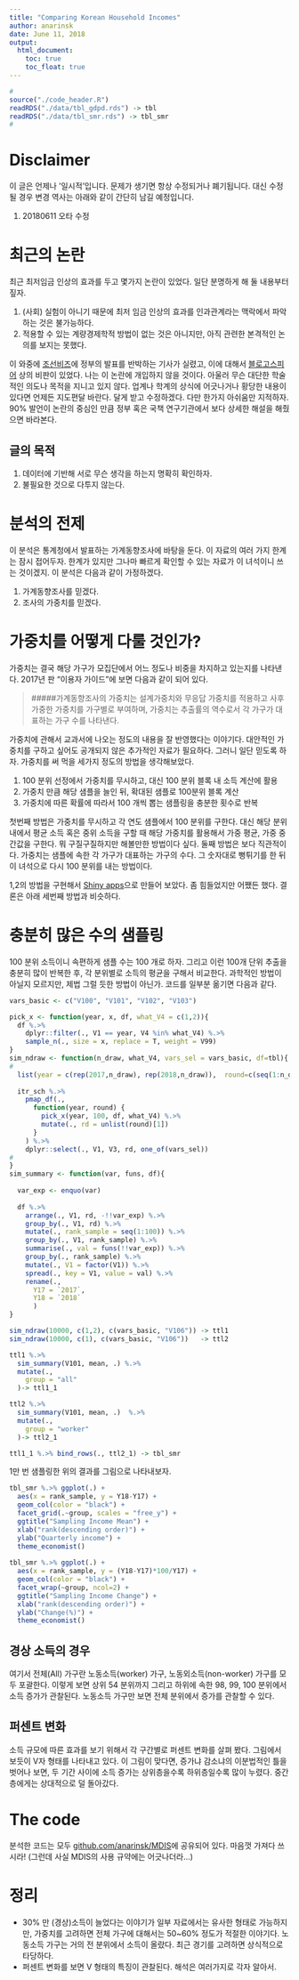 ```yaml
---
title: "Comparing Korean Household Incomes"
author: anarinsk 
date: June 11, 2018
output: 
  html_document: 
    toc: true
    toc_float: true
---
```


```r
#
source("./code_header.R")
readRDS("./data/tbl_gdpd.rds") -> tbl 
readRDS("./data/tbl_smr.rds") -> tbl_smr
#
```

# Disclaimer 

이 글은 언제나 '일시적'입니다. 문제가 생기면 항상 수정되거나 폐기됩니다. 대신 수정될 경우 변경 역사는 아래와 같이 간단히 남길 예정입니다. 

  1. 20180611 오타 수정 

# 최근의 논란 

최근 최저임금 인상의 효과를 두고 몇가지 논란이 있었다. 일단 분명하게 해 둘 내용부터 짚자. 

  1. (사회) 실험이 아니기 때문에 최저 임금 인상의 효과를 인과관계라는 맥락에서 파악하는 것은 불가능하다. 
  2. 적용할 수 있는 계량경제학적 방법이 없는 것은 아니지만, 아직 관련한 본격적인 논의를 보지는 못했다.  
  
이 와중에 [조선비즈](http://biz.chosun.com/site/data/html_dir/2018/06/03/2018060300817.html)에 정부의 발표를 반박하는 기사가 실렸고, 이에 대해서 [블로고스피어](http://sovidence.tistory.com/950) 상의 비판이 있었다. 나는 이 논란에 개입하지 않을 것이다. 아울러 무슨 대단한 학술적인 의도나 목적을 지니고 있지 않다. 업계나 학계의 상식에 어긋나거나 황당한 내용이 있다면 언제든 지도편달 바란다. 달게 받고 수정하겠다. 다만 한가지 아쉬움만 지적하자. 90% 발언이 논란의 중심인 만큼 정부 혹은 국책 연구기관에서 보다 상세한 해설을 해줬으면 바라본다. 

## 글의 목적

  1. 데이터에 기반해 서로 무슨 생각을 하는지 명확히 확인하자. 
  2. 불필요한 것으로 다투지 않는다. 

# 분석의 전제 

이 분석은 통계청에서 발표하는 가계동향조사에 바탕을 둔다. 이 자료의 여러 가지 한계는 잠시 접어두자. 한계가 있지만 그나마 빠르게 확인할 수 있는 자료가 이 녀석이니 쓰는 것이겠지. 이 분석은 다음과 같이 가정하겠다. 

  1. 가계동향조사를 믿겠다. 
  2. 조사의 가중치를 믿겠다. 

# 가중치를 어떻게 다룰 것인가? 

가중치는 결국 해당 가구가 모집단에서 어느 정도나 비중을 차지하고 있는지를 나타낸다. 2017년 판 "이용자 가이드"에 보면 다음과 같이 되어 있다. 

>#####가계동향조사의 가중치는 설계가중치와 무응답 가중치를 적용하고 사후 가중한 가중치를 가구별로 부여하며, 가중치는 추출률의 역수로서 각 가구가 대표하는 가구 수를 나타낸다.  

가중치에 관해서 교과서에 나오는 정도의 내용을 잘 반영했다는 이야기다. 대안적인 가중치를 구하고 싶어도 공개되지 않은 추가적인 자료가 필요하다. 그러니 일단 믿도록 하자. 가중치를 써 먹을 세가지 정도의 방법을 생각해보았다. 

  1. 100 분위 선정에서 가중치를 무시하고, 대신 100 분위 블록 내 소득 계산에 활용 
  2. 가중치 만큼 해당 샘플을 늘인 뒤, 확대된 샘플로 100분위 블록 계산 
  3. 가중치에 따른 확률에 따라서 100 개씩 뽑는 샘플링을 충분한 횟수로 반복 
  
첫번째 방법은 가중치를 무시하고 각 연도 샘플에서 100 분위를 구한다. 대신 해당 분위 내에서 평균 소득 혹은 중위 소득을 구할 때 해당 가중치를 활용해서 가중 평균, 가중 중간값을 구한다. 뭐 구질구질하지만 해볼만한 방법이다 싶다. 둘째 방법은 보다 직관적이다. 가중치는 샘플에 속한 각 가구가 대표하는 가구의 수다. 그 숫자대로 뻥튀기를 한 뒤 이 녀석으로 다시 100 분위를 내는 방법이다. 

1,2의 방법을 구현해서 [Shiny apps](http://209.97.160.244:3838/MDIS_Shiny_3/)으로 만들어 보았다. 좀 힘들었지만 어쨌든 했다. 결론은 아래 세번째 방법과 비슷하다. 

# 충분히 많은 수의 샘플링 

100 분위 소득이니 속편하게 샘플 수는 100 개로 하자. 그리고 이런 100개 단위 추출을 충분히 많이 반복한 후, 각 분위별로 소득의 평균을 구해서 비교한다. 과학적인 방법이 아닐지 모르지만, 제법 그럴 듯한 방법이 아닌가. 코드를 일부분 옮기면 다음과 같다. 

```r

vars_basic <- c("V100", "V101", "V102", "V103")

pick_x <- function(year, x, df, what_V4 = c(1,2)){
  df %.>% 
    dplyr::filter(., V1 == year, V4 %in% what_V4) %.>% 
    sample_n(., size = x, replace = T, weight = V99)
}
sim_ndraw <- function(n_draw, what_V4, vars_sel = vars_basic, df=tbl){
#  
  list(year = c(rep(2017,n_draw), rep(2018,n_draw)),  round=c(seq(1:n_draw), seq(1:n_draw))) -> itr_sch
  
  itr_sch %.>% 
    pmap_df(., 
      function(year, round) {
        pick_x(year, 100, df, what_V4) %.>% 
        mutate(., rd = unlist(round)[1]) 
      } 
    ) %.>% 
    dplyr::select(., V1, V3, rd, one_of(vars_sel))
#
}
sim_summary <- function(var, funs, df){
  
  var_exp <- enquo(var)
  
  df %.>% 
    arrange(., V1, rd, -!!var_exp) %.>% 
    group_by(., V1, rd) %.>% 
    mutate(., rank_sample = seq(1:100)) %.>% 
    group_by(., V1, rank_sample) %.>% 
    summarise(., val = funs(!!var_exp)) %.>% 
    group_by(., rank_sample) %.>%  
    mutate(., V1 = factor(V1)) %.>% 
    spread(., key = V1, value = val) %.>% 
    rename(., 
      Y17 = `2017`,
      Y18 = `2018`
      )
}

sim_ndraw(10000, c(1,2), c(vars_basic, "V106")) -> ttl1
sim_ndraw(10000, c(1), c(vars_basic, "V106"))   -> ttl2

ttl1 %.>% 
  sim_summary(V101, mean, .) %.>% 
  mutate(., 
    group = "all" 
  )-> ttl1_1

ttl2 %.>% 
  sim_summary(V101, mean, .)  %.>% 
  mutate(., 
    group = "worker" 
  )-> ttl2_1

ttl1_1 %.>% bind_rows(., ttl2_1) -> tbl_smr 

```

1만 번 샘플링한 위의 결과를 그림으로 나타내보자. 

```r
tbl_smr %.>% ggplot(.) + 
  aes(x = rank_sample, y = Y18-Y17) + 
  geom_col(color = "black") + 
  facet_grid(.~group, scales = "free_y") + 
  ggtitle("Sampling Income Mean") + 
  xlab("rank(descending order)") + 
  ylab("Quarterly income") +
  theme_economist()
  
tbl_smr %.>% ggplot(.) + 
  aes(x = rank_sample, y = (Y18-Y17)*100/Y17) + 
  geom_col(color = "black") + 
  facet_wrap(~group, ncol=2) + 
  ggtitle("Sampling Income Change") + 
  xlab("rank(descending order)") + 
  ylab("Change(%)") +
  theme_economist() 
```


## 경상 소득의 경우 

여기서 전체(All) 가구란 노동소득(worker) 가구, 노동외소득(non-worker) 가구를 모두 포괄한다. 이렇게 보면 상위 54 분위까지 그리고 하위에 속한 98, 99, 100 분위에서 소득 증가가 관찰된다. 노동소득 가구만 보면 전체 분위에서 증가를 관찰할 수 있다. 

## 퍼센트 변화 

소득 규모에 따른 효과를 보기 위해서 각 구간별로 퍼센트 변화를 살펴 봤다. 그림에서 보듯이 V자 형태를 나타내고 있다. 이 그림이 맞다면, 증가냐 감소냐의 이분법적인 틀을 벗어나 보면, 두 기간 사이에 소득 증가는 상위층을수록 하위층일수록 많이 누렸다. 중간층에게는 상대적으로 덜 돌아갔다. 


# The code 

분석한 코드는 모두 [github.com/anarinsk/MDIS](https://github.com/anarinsk/MDIS)에 공유되어 있다. 마음껏 가져다 쓰시라! (그런데 사실 MDIS의 사용 규약에는 어긋나더라...)

# 정리

  * 30% 만 (경상)소득이 늘었다는 이야기가 일부 자료에서는 유사한 형태로 가능하지만, 가중치를 고려하면 전체 가구에 대해서는 50~60% 정도가 적절한 이야기다. 노동소득 가구는 거의 전 분위에서 소득이 올랐다. 최근 경기를 고려하면 상식적으로 타당하다. 
  * 퍼센트 변화를 보면 V 형태의 특징이 관찰된다. 해석은 여러가지로 각자 알아서. 